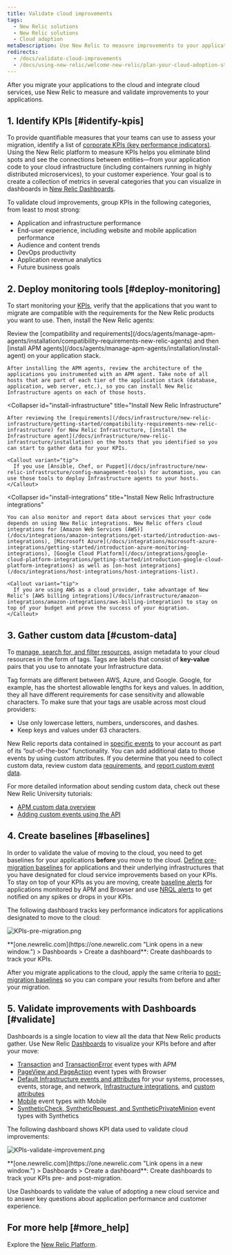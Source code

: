 ```yaml
---
title: Validate cloud improvements
tags:
  - New Relic solutions
  - New Relic solutions
  - Cloud adoption
metaDescription: Use New Relic to measure improvements to your applications after migrating to the cloud.
redirects:
  - /docs/validate-cloud-improvements
  - /docs/using-new-relic/welcome-new-relic/plan-your-cloud-adoption-strategy/validate-cloud-improvements
---
```


After you migrate your applications to the cloud and integrate cloud services, use New Relic to measure and validate improvements to your applications.

## 1. Identify KPIs [#identify-kpis]

To provide quantifiable measures that your teams can use to assess your migration, identify a list of [corporate KPIs (key performance indicators)](/docs/optimize-customer-experience#identify-metrics). Using the New Relic platform to measure KPIs helps you eliminate blind spots and see the connections between entities—from your application code to your cloud infrastructure (including containers running in highly distributed microservices), to your customer experience. Your goal is to create a collection of metrics in several categories that you can visualize in dashboards in [New Relic Dashboards](/docs/query-your-data/explore-query-data/dashboards/introduction-new-relic-one-dashboards).

To validate cloud improvements, group KPIs in the following categories, from least to most strong:

* Application and infrastructure performance
* End-user experience, including website and mobile application performance
* Audience and content trends
* DevOps productivity
* Application revenue analytics
* Future business goals

## 2. Deploy monitoring tools [#deploy-monitoring]

To start monitoring your [KPIs](#identify-kpis), verify that the applications that you want to migrate are compatible with the requirements for the New Relic products you want to use. Then, install the New Relic agents:

<CollapserGroup>
  <Collapser
    id="install-apm"
    title="Install New Relic APM"
  >
    Review the [compatibility and requirements](/docs/agents/manage-apm-agents/installation/compatibility-requirements-new-relic-agents) and then [install APM agents](/docs/agents/manage-apm-agents/installation/install-agent) on your application stack.

    After installing the APM agents, review the architecture of the applications you instrumented with an APM agent. Take note of all hosts that are part of each tier of the application stack (database, application, web server, etc.), so you can install New Relic Infrastructure agents on each of those hosts.
  </Collapser>

  <Collapser
    id="install-infrastructure"
    title="Install New Relic Infrastructure"
  >
    After reviewing the [requirements](/docs/infrastructure/new-relic-infrastructure/getting-started/compatibility-requirements-new-relic-infrastructure) for New Relic Infrastructure, [install the Infrastructure agent](/docs/infrastructure/new-relic-infrastructure/installation) on the hosts that you identified so you can start to gather data for your KPIs.

    <Callout variant="tip">
      If you use [Ansible, Chef, or Puppet](/docs/infrastructure/new-relic-infrastructure/config-management-tools) for automation, you can use those tools to deploy Infrastructure agents to your hosts.
    </Callout>
  </Collapser>

  <Collapser
    id="install-integrations"
    title="Install New Relic Infrastructure integrations"
  >
    You can also monitor and report data about services that your code depends on using New Relic integrations. New Relic offers cloud integrations for [Amazon Web Services (AWS)](/docs/integrations/amazon-integrations/get-started/introduction-aws-integrations), [Microsoft Azure](/docs/integrations/microsoft-azure-integrations/getting-started/introduction-azure-monitoring-integrations), [Google Cloud Platform](/docs/integrations/google-cloud-platform-integrations/getting-started/introduction-google-cloud-platform-integrations) as well as [on-host integrations](/docs/integrations/host-integrations/host-integrations-list).

    <Callout variant="tip">
      If you are using AWS as a cloud provider, take advantage of New Relic’s [AWS billing integrations](/docs/infrastructure/amazon-integrations/amazon-integrations/aws-billing-integration) to stay on top of your budget and prove the success of your migration.
    </Callout>
  </Collapser>
</CollapserGroup>

## 3. Gather custom data [#custom-data]

To [manage, search for, and filter resources](/docs/infrastructure/new-relic-infrastructure/configuration/configure-infrastructure-agent#attributes), assign metadata to your cloud resources in the form of tags. Tags are labels that consist of **key-value** pairs that you use to annotate your Infrastructure data.

Tag formats are different between AWS, Azure, and Google. Google, for example, has the shortest allowable lengths for keys and values. In addition, they all have different requirements for case sensitivity and allowable characters. To make sure that your tags are usable across most cloud providers:

* Use only lowercase letters, numbers, underscores, and dashes.
* Keep keys and values under 63 characters.

New Relic reports data contained in [specific events](/docs/insights/insights-data-sources/default-data) to your account as part of its “out-of-the-box” functionality. You can add additional data to those events by using custom attributes. If you determine that you need to collect custom data, review custom data [requirements](/docs/insights/insights-data-sources/custom-data/insights-custom-data-requirements-limits), and [report custom event data](/docs/insights/insights-data-sources/custom-data/report-custom-event-data).

For more detailed information about sending custom data, check out these New Relic University tutorials:

* [APM custom data overview](https://learn.newrelic.com/custom-data-with-apm)
* [Adding custom events using the API](https://learn.newrelic.com/custom-data-with-insights)

## 4. Create baselines [#baselines]

In order to validate the value of moving to the cloud, you need to get baselines for your applications **before** you move to the cloud. [Define pre-migration baselines](/docs/create-application-baselines) for applications and their underlying infrastructures that you have designated for cloud service improvements based on your KPIs. To stay on top of your KPIs as you are moving, create [baseline alerts](/docs/alerts/new-relic-alerts/defining-conditions/create-baseline-alert-conditions) for applications monitored by APM and Browser and use [NRQL alerts](/docs/alerts/new-relic-alerts/defining-conditions/create-alert-conditions-nrql-queries) to get notified on any spikes or drops in your KPIs.

The following dashboard tracks key performance indicators for applications designated to move to the cloud:

![KPIs-pre-migration.png](./images/KPIs-pre-migration_0.png "KPIs-pre-migration.png")

<figcaption>
  **[one.newrelic.com](https://one.newrelic.com "Link opens in a new window.") > Dashboards > Create a dashboard**: Create dashboards to track your KPIs.
</figcaption>

After you migrate applications to the cloud, apply the same criteria to [post-migration baselines](/docs/perform-migration-acceptance-testing) so you can compare your results from before and after your migration.

## 5. Validate improvements with Dashboards [#validate]

Dashboards is a single location to view all the data that New Relic products gather. Use New Relic [Dashboards](/docs/dashboards) to visualize your KPIs before and after your move:

* [Transaction](/docs/insights/new-relic-insights/decorating-events/apm-default-attributes-insights) and [TransactionError](/docs/insights/new-relic-insights/decorating-events/error-event-default-attributes-insights) event types with APM
* [PageView and PageAction](/docs/insights/new-relic-insights/decorating-events/browser-default-attributes-insights) event types with Browser
* [Default Infrastructure events and attributes](/docs/infrastructure/new-relic-infrastructure/data-instrumentation/default-infrastructure-attributes-events) for your systems, processes, events, storage, and network, [Infrastructure integrations](/docs/infrastructure/integrations-getting-started/getting-started/introduction-infrastructure-integrations), and [custom attributes](/docs/agents/manage-apm-agents/agent-data/collect-custom-attributes)
* [Mobile](/docs/insights/new-relic-insights/decorating-events/mobile-default-attributes-insights) event types with Mobile
* [SyntheticCheck, SyntheticRequest, and SyntheticPrivateMinion](/docs/insights/new-relic-insights/decorating-events/synthetics-default-attributes-insights) event types with Synthetics

The following dashboard shows KPI data used to validate cloud improvements:

![KPIs-validate-improvement.png](./images/KPIs-validate-improvement_0.png "KPIs-validate-improvement.png")

<figcaption>
  **[one.newrelic.com](https://one.newrelic.com "Link opens in a new window.") > Dashboards > Create a dashboard**: Create dashboards to track your KPIs pre- and post-migration.
</figcaption>

Use Dashboards to validate the value of adopting a new cloud service and to answer key questions about application performance and customer experience.

## For more help [#more_help]

Explore the [New Relic Platform](https://newrelic.com/products).
